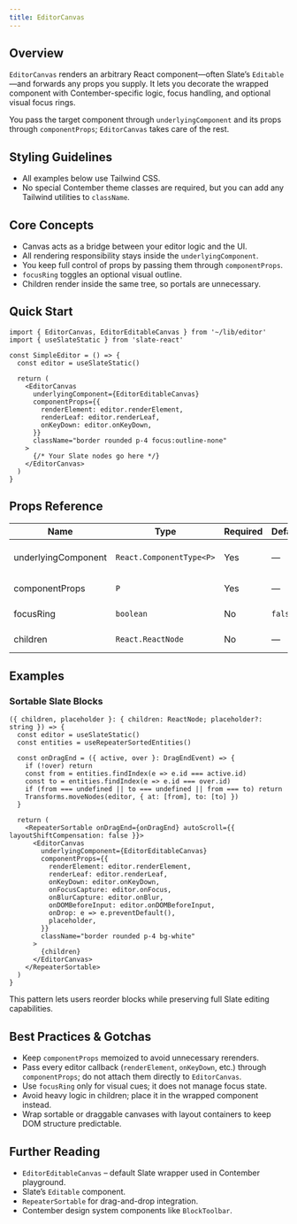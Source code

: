 ```yaml
---
title: EditorCanvas
---
```


<!-- Edited by human: false -->
<!-- Examples count: 1 -->
<!-- Source examples: 0 -->
<!-- Playground examples: 1 -->
<!-- External examples: 0 -->
<!-- Import examples: 1 -->

## Overview
`EditorCanvas` renders an arbitrary React component—often Slate’s `Editable`—and forwards any props you supply.
It lets you decorate the wrapped component with Contember-specific logic, focus handling, and optional visual focus rings.

You pass the target component through `underlyingComponent` and its props through `componentProps`; `EditorCanvas` takes care of the rest.

## Styling Guidelines
* All examples below use Tailwind CSS.
* No special Contember theme classes are required, but you can add any Tailwind utilities to `className`.

## Core Concepts
* Canvas acts as a bridge between your editor logic and the UI.
* All rendering responsibility stays inside the `underlyingComponent`.
* You keep full control of props by passing them through `componentProps`.
* `focusRing` toggles an optional visual outline.
* Children render inside the same tree, so portals are unnecessary.

## Quick Start
```tsx
import { EditorCanvas, EditorEditableCanvas } from '~/lib/editor'
import { useSlateStatic } from 'slate-react'

const SimpleEditor = () => {
  const editor = useSlateStatic()

  return (
    <EditorCanvas
      underlyingComponent={EditorEditableCanvas}
      componentProps={{
        renderElement: editor.renderElement,
        renderLeaf: editor.renderLeaf,
        onKeyDown: editor.onKeyDown,
      }}
      className="border rounded p-4 focus:outline-none"
    >
      {/* Your Slate nodes go here */}
    </EditorCanvas>
  )
}
```

## Props Reference
| Name | Type | Required | Default | Description |
|------|------|----------|---------|-------------|
| underlyingComponent | `React.ComponentType<P>` | Yes | — | Component that actually renders the editor. |
| componentProps | `P` | Yes | — | Props forwarded to `underlyingComponent`. |
| focusRing | `boolean` | No | `false` | Shows a focus outline when `true`. |
| children | `React.ReactNode` | No | — | Nodes rendered inside the canvas. |

## Examples
### Sortable Slate Blocks
```tsx
({ children, placeholder }: { children: ReactNode; placeholder?: string }) => {
  const editor = useSlateStatic()
  const entities = useRepeaterSortedEntities()

  const onDragEnd = ({ active, over }: DragEndEvent) => {
    if (!over) return
    const from = entities.findIndex(e => e.id === active.id)
    const to = entities.findIndex(e => e.id === over.id)
    if (from === undefined || to === undefined || from === to) return
    Transforms.moveNodes(editor, { at: [from], to: [to] })
  }

  return (
    <RepeaterSortable onDragEnd={onDragEnd} autoScroll={{ layoutShiftCompensation: false }}>
      <EditorCanvas
        underlyingComponent={EditorEditableCanvas}
        componentProps={{
          renderElement: editor.renderElement,
          renderLeaf: editor.renderLeaf,
          onKeyDown: editor.onKeyDown,
          onFocusCapture: editor.onFocus,
          onBlurCapture: editor.onBlur,
          onDOMBeforeInput: editor.onDOMBeforeInput,
          onDrop: e => e.preventDefault(),
          placeholder,
        }}
        className="border rounded p-4 bg-white"
      >
        {children}
      </EditorCanvas>
    </RepeaterSortable>
  )
}
```
This pattern lets users reorder blocks while preserving full Slate editing capabilities.

## Best Practices & Gotchas
* Keep `componentProps` memoized to avoid unnecessary rerenders.
* Pass every editor callback (`renderElement`, `onKeyDown`, etc.) through `componentProps`; do not attach them directly to `EditorCanvas`.
* Use `focusRing` only for visual cues; it does not manage focus state.
* Avoid heavy logic in children; place it in the wrapped component instead.
* Wrap sortable or draggable canvases with layout containers to keep DOM structure predictable.

## Further Reading
* `EditorEditableCanvas` – default Slate wrapper used in Contember playground.
* Slate’s `Editable` component.
* `RepeaterSortable` for drag-and-drop integration.
* Contember design system components like `BlockToolbar`.

<!-- End of Generated Documentation -->
